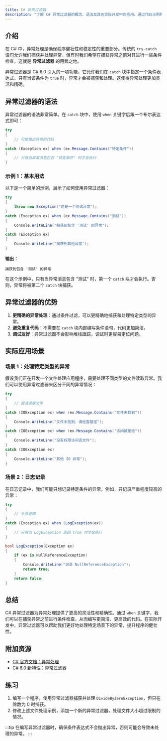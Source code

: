 ```yaml
---
title: C# 异常过滤器
description: "了解 C# 异常过滤器的概念、语法及其在实际开发中的应用。通过代码示例和实际案例，掌握如何使用异常过滤器优化异常处理逻辑。"
---
```


## 介绍

在 C# 中，异常处理是确保程序健壮性和稳定性的重要部分。传统的 `try-catch` 语句允许我们捕获并处理异常，但有时我们希望在捕获异常之前对其进行一些条件检查。这就是 **异常过滤器** 的用武之地。

异常过滤器是 C# 6.0 引入的一项功能，它允许我们在 `catch` 块中指定一个条件表达式。只有当该条件为 `true` 时，异常才会被捕获和处理。这使得异常处理更加灵活和精确。

## 异常过滤器的语法

异常过滤器的语法非常简单。在 `catch` 块中，使用 `when` 关键字后跟一个布尔表达式即可：

```csharp
try
{
    // 可能抛出异常的代码
}
catch (Exception ex) when (ex.Message.Contains("特定条件"))
{
    // 只有当异常消息包含 "特定条件" 时才会执行
}
```

### 示例 1：基本用法

以下是一个简单的示例，展示了如何使用异常过滤器：

```csharp
try
{
    throw new Exception("这是一个测试异常");
}
catch (Exception ex) when (ex.Message.Contains("测试"))
{
    Console.WriteLine("捕获到包含 '测试' 的异常");
}
catch (Exception ex)
{
    Console.WriteLine("捕获到其他异常");
}
```

**输出：**
```
捕获到包含 '测试' 的异常
```

在这个示例中，只有当异常消息包含 "测试" 时，第一个 `catch` 块才会执行。否则，异常将被第二个 `catch` 块捕获。

## 异常过滤器的优势

1. **更精确的异常处理**：通过条件过滤，可以更精确地捕获和处理特定类型的异常。
2. **避免重复代码**：不需要在 `catch` 块内部编写条件语句，代码更加简洁。
3. **调试友好**：异常过滤器不会影响堆栈跟踪，调试时更容易定位问题。

## 实际应用场景

### 场景 1：处理特定类型的异常

假设我们正在开发一个文件处理应用程序，需要处理不同类型的文件读取异常。我们可以使用异常过滤器来区分不同的异常情况：

```csharp
try
{
    // 尝试读取文件
}
catch (IOException ex) when (ex.Message.Contains("文件未找到"))
{
    Console.WriteLine("文件未找到，请检查路径");
}
catch (IOException ex) when (ex.Message.Contains("访问被拒绝"))
{
    Console.WriteLine("没有权限访问该文件");
}
catch (IOException ex)
{
    Console.WriteLine("其他 IO 异常");
}
```

### 场景 2：日志记录

在日志记录中，我们可能只想记录特定条件的异常。例如，只记录严重程度较高的异常：

```csharp
try
{
    // 业务逻辑
}
catch (Exception ex) when (LogException(ex))
{
    // 只有当 LogException 返回 true 时才会执行
}

bool LogException(Exception ex)
{
    if (ex is NullReferenceException)
    {
        Console.WriteLine("记录 NullReferenceException");
        return true;
    }
    return false;
}
```

## 总结

C# 异常过滤器为异常处理提供了更高的灵活性和精确性。通过 `when` 关键字，我们可以在捕获异常之前进行条件检查，从而编写更简洁、更高效的代码。在实际开发中，异常过滤器可以帮助我们更好地处理特定场景下的异常，提升程序的健壮性。

## 附加资源

- [C# 官方文档：异常处理](https://learn.microsoft.com/zh-cn/dotnet/csharp/programming-guide/exceptions/)
- [C# 6.0 新特性：异常过滤器](https://learn.microsoft.com/zh-cn/dotnet/csharp/whats-new/csharp-6#exception-filters)

## 练习

1. 编写一个程序，使用异常过滤器捕获并处理 `DivideByZeroException`，但只在除数为 0 时捕获。
2. 修改上述文件处理示例，添加一个新的异常过滤器，处理文件大小超过限制的情况。

:::tip
在编写异常过滤器时，确保条件表达式不会抛出异常，否则可能会导致未处理的异常。
:::